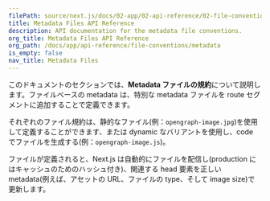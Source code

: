 ```yaml
---
filePath: source/next.js/docs/02-app/02-api-reference/02-file-conventions/01-metadata/index.mdx
title: Metadata Files API Reference
description: API documentation for the metadata file conventions.
org_title: Metadata Files API Reference
org_path: /docs/app/api-reference/file-conventions/metadata
is_empty: false
nav_title: Metadata Files
---
```


このドキュメントのセクションでは、**Metadata ファイルの規約**について説明します。ファイルベースの metadata は、特別な metadata ファイルを route セグメントに追加することで定義できます。

それぞれのファイル規約は、静的なファイル(例：`opengraph-image.jpg`)を使用して定義することができます、または dynamic なバリアントを使用し、code でファイルを生成する(例：`opengraph-image.js`)。

ファイルが定義されると、Next.js は自動的にファイルを配信し(production にはキャッシュのためのハッシュ付き)、関連する head 要素を正しい metadata(例えば、アセットの URL、ファイルの type、そして image size)で更新します。
